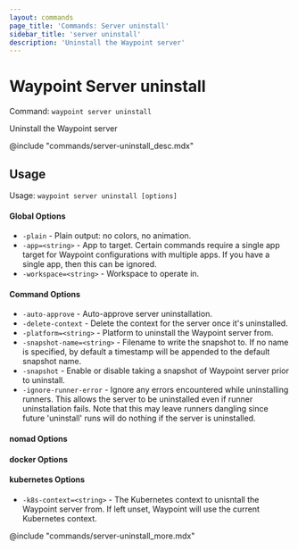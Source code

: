```yaml
---
layout: commands
page_title: 'Commands: Server uninstall'
sidebar_title: 'server uninstall'
description: 'Uninstall the Waypoint server'
---
```


# Waypoint Server uninstall

Command: `waypoint server uninstall`

Uninstall the Waypoint server

@include "commands/server-uninstall_desc.mdx"

## Usage

Usage: `waypoint server uninstall [options]`

#### Global Options

- `-plain` - Plain output: no colors, no animation.
- `-app=<string>` - App to target. Certain commands require a single app target for Waypoint configurations with multiple apps. If you have a single app, then this can be ignored.
- `-workspace=<string>` - Workspace to operate in.

#### Command Options

- `-auto-approve` - Auto-approve server uninstallation.
- `-delete-context` - Delete the context for the server once it's uninstalled.
- `-platform=<string>` - Platform to uninstall the Waypoint server from.
- `-snapshot-name=<string>` - Filename to write the snapshot to. If no name is specified, by default a timestamp will be appended to the default snapshot name.
- `-snapshot` - Enable or disable taking a snapshot of Waypoint server prior to uninstall.
- `-ignore-runner-error` - Ignore any errors encountered while uninstalling runners. This allows the server to be uninstalled even if runner uninstallation fails. Note that this may leave runners dangling since future 'uninstall' runs will do nothing if the server is uninstalled.

#### nomad Options

#### docker Options

#### kubernetes Options

- `-k8s-context=<string>` - The Kubernetes context to unisntall the Waypoint server from. If left unset, Waypoint will use the current Kubernetes context.

@include "commands/server-uninstall_more.mdx"

